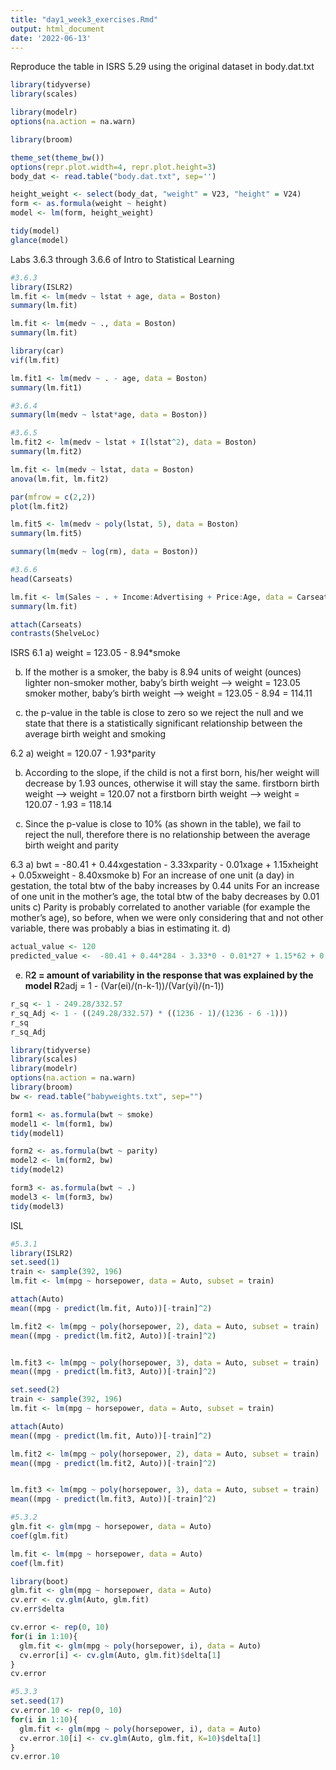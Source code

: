 ---
title: "day1_week3_exercises.Rmd"
output: html_document
date: '2022-06-13'
---

Reproduce the table in ISRS 5.29 using the original dataset in body.dat.txt
```{r}
library(tidyverse)
library(scales)

library(modelr)
options(na.action = na.warn)

library(broom)

theme_set(theme_bw())
options(repr.plot.width=4, repr.plot.height=3)
body_dat <- read.table("body.dat.txt", sep='')

height_weight <- select(body_dat, "weight" = V23, "height" = V24)
form <- as.formula(weight ~ height)
model <- lm(form, height_weight)

tidy(model)
glance(model)

```

Labs 3.6.3 through 3.6.6 of Intro to Statistical Learning
```{r}
#3.6.3
library(ISLR2)
lm.fit <- lm(medv ~ lstat + age, data = Boston)
summary(lm.fit)

lm.fit <- lm(medv ~ ., data = Boston)
summary(lm.fit)

library(car)
vif(lm.fit)

lm.fit1 <- lm(medv ~ . - age, data = Boston)
summary(lm.fit1)

#3.6.4
summary(lm(medv ~ lstat*age, data = Boston))

#3.6.5
lm.fit2 <- lm(medv ~ lstat + I(lstat^2), data = Boston)
summary(lm.fit2)

lm.fit <- lm(medv ~ lstat, data = Boston)
anova(lm.fit, lm.fit2)

par(mfrow = c(2,2))
plot(lm.fit2)

lm.fit5 <- lm(medv ~ poly(lstat, 5), data = Boston)
summary(lm.fit5)

summary(lm(medv ~ log(rm), data = Boston))

#3.6.6
head(Carseats)

lm.fit <- lm(Sales ~ . + Income:Advertising + Price:Age, data = Carseats)
summary(lm.fit)

attach(Carseats)
contrasts(ShelveLoc)
```

ISRS 
6.1 
a) weight = 123.05 - 8.94*smoke 

b) If the mother is a smoker, the baby is 8.94 units of weight (ounces) lighter
non-smoker mother, baby's birth weight --> weight = 123.05
smoker mother, baby's birth weight --> weight = 123.05 - 8.94 = 114.11

c) the p-value in the table is close to zero so we reject the null and we state that there is a statistically significant relationship between the average birth weight and smoking

6.2
a) weight = 120.07 - 1.93*parity 

b) According to the slope, if the child is not a first born, his/her weight will decrease by 1.93 ounces, otherwise it will stay the same.
firstborn birth weight --> weight = 120.07 
not a firstborn birth weight --> weight = 120.07 - 1.93 = 118.14

c) Since the p-value is close to 10% (as shown in the table), we fail to reject the null, 
therefore there is no relationship between the average birth weight and parity

6.3
a) bwt = -80.41 + 0.44xgestation - 3.33xparity - 0.01xage + 1.15xheight + 0.05xweight - 8.40xsmoke
b) For an increase of one unit (a day) in gestation, the total btw of the baby increases by 0.44 units
   For an increase of one unit in the mother's age, the total btw of the baby decreases by 0.01 units
c) Parity is probably correlated to another variable (for example the mother's age), so before, when we were only considering that and not other variable, there was probably a bias in estimating it.
d) 
```{r}
actual_value <- 120
predicted_value <-  -80.41 + 0.44*284 - 3.33*0 - 0.01*27 + 1.15*62 + 0.05*100 - 8.40*0 #120.58
```

e)
R**2 = amount of variability in the response that was explained by the model
R**2adj = 1 - (Var(ei)/(n-k-1))/(Var(yi)/(n-1))
```{r}
r_sq <- 1 - 249.28/332.57
r_sq_Adj <- 1 - ((249.28/332.57) * ((1236 - 1)/(1236 - 6 -1)))
r_sq
r_sq_Adj
```
```{r}
library(tidyverse)
library(scales)
library(modelr)
options(na.action = na.warn)
library(broom)
bw <- read.table("babyweights.txt", sep="")

form1 <- as.formula(bwt ~ smoke)
model1 <- lm(form1, bw)
tidy(model1)

form2 <- as.formula(bwt ~ parity)
model2 <- lm(form2, bw)
tidy(model2)

form3 <- as.formula(bwt ~ .)
model3 <- lm(form3, bw)
tidy(model3)

```

ISL

```{r}
#5.3.1
library(ISLR2)
set.seed(1)
train <- sample(392, 196)
lm.fit <- lm(mpg ~ horsepower, data = Auto, subset = train)

attach(Auto)
mean((mpg - predict(lm.fit, Auto))[-train]^2)

lm.fit2 <- lm(mpg ~ poly(horsepower, 2), data = Auto, subset = train)
mean((mpg - predict(lm.fit2, Auto))[-train]^2)


lm.fit3 <- lm(mpg ~ poly(horsepower, 3), data = Auto, subset = train)
mean((mpg - predict(lm.fit3, Auto))[-train]^2)

set.seed(2)
train <- sample(392, 196)
lm.fit <- lm(mpg ~ horsepower, data = Auto, subset = train)

attach(Auto)
mean((mpg - predict(lm.fit, Auto))[-train]^2)

lm.fit2 <- lm(mpg ~ poly(horsepower, 2), data = Auto, subset = train)
mean((mpg - predict(lm.fit2, Auto))[-train]^2)


lm.fit3 <- lm(mpg ~ poly(horsepower, 3), data = Auto, subset = train)
mean((mpg - predict(lm.fit3, Auto))[-train]^2)

#5.3.2
glm.fit <- glm(mpg ~ horsepower, data = Auto)
coef(glm.fit)

lm.fit <- lm(mpg ~ horsepower, data = Auto)
coef(lm.fit)

library(boot)
glm.fit <- glm(mpg ~ horsepower, data = Auto)
cv.err <- cv.glm(Auto, glm.fit)
cv.err$delta

cv.error <- rep(0, 10)
for(i in 1:10){
  glm.fit <- glm(mpg ~ poly(horsepower, i), data = Auto)
  cv.error[i] <- cv.glm(Auto, glm.fit)$delta[1]
}
cv.error

#5.3.3
set.seed(17)
cv.error.10 <- rep(0, 10)
for(i in 1:10){
  glm.fit <- glm(mpg ~ poly(horsepower, i), data = Auto)
  cv.error.10[i] <- cv.glm(Auto, glm.fit, K=10)$delta[1]
}
cv.error.10
```


